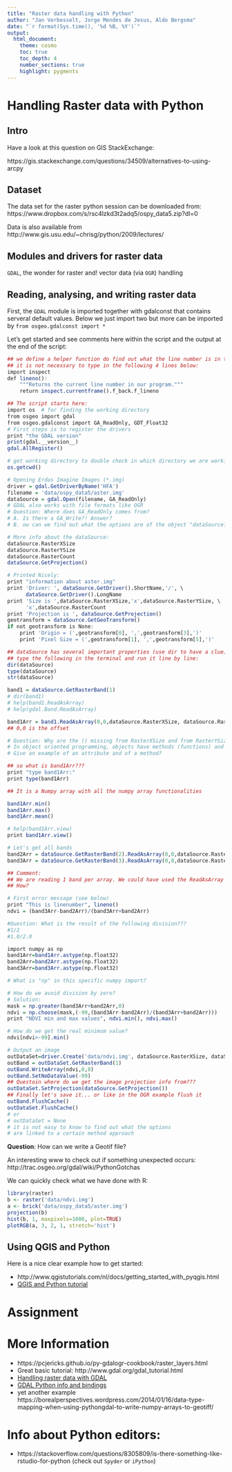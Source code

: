 ```yaml
---
title: "Raster data handling with Python"
author: "Jan Verbesselt, Jorge Mendes de Jesus, Aldo Bergsma"
date: "`r format(Sys.time(), '%d %B, %Y')`"
output:
  html_document:
    theme: cosmo
    toc: true
    toc_depth: 4
    number_sections: true
    highlight: pygments
---
```


# Handling Raster data with Python

## Intro

Have a look at this question on GIS StackExchange:

https://gis.stackexchange.com/questions/34509/alternatives-to-using-arcpy

## Dataset

The data set for the raster python session can be downloaded from:
https://www.dropbox.com/s/rsc4lzkd3t2adq5/ospy_data5.zip?dl=0

Data is also available from http://www.gis.usu.edu/~chrisg/python/2009/lectures/

## Modules and drivers for raster data

`GDAL`, the wonder for raster and! vector data (via `OGR`) handling

## Reading, analysing, and writing raster data

First, the `GDAL` module is imported together with gdalconst that contains serveral default values.
Below we just import two but more can be imported by `from osgeo.gdalconst import *`

Let's get started and see comments here within the script and the output at the end of the script:

```r
## we define a helper function do find out what the line number is in the code
## it is not necessary to type in the following 4 lines below:
import inspect
def lineno():
    """Returns the current line number in our program."""
    return inspect.currentframe().f_back.f_lineno

## The script starts here:
import os  # for finding the working directory
from osgeo import gdal
from osgeo.gdalconst import GA_ReadOnly, GDT_Float32
# First steps is to register the drivers
print "the GDAL version"
print(gdal.__version__)
gdal.AllRegister()

# get working directory to double check in which directory we are working
os.getcwd()

# Opening Erdas Imagine Images (*.img)
driver = gdal.GetDriverByName('HFA')
filename = 'data/ospy_data5/aster.img'
dataSource = gdal.Open(filename, GA_ReadOnly)
# GDAL also works with file formats like OGR
# Question: Where does GA_ReadOnly comes from?
# A. Is there a GA_Write?! Answer?
# B. ow can we find out what the options are of the object "dataSource?""

# More info about the dataSource:
dataSource.RasterXSize
dataSource.RasterYSize
dataSource.RasterCount
dataSource.GetProjection()

# Printed Nicely:
print "information about aster.img"
print 'Driver: ', dataSource.GetDriver().ShortName,'/', \
      dataSource.GetDriver().LongName
print 'Size is ',dataSource.RasterXSize,'x',dataSource.RasterYSize, \
      'x',dataSource.RasterCount
print 'Projection is ', dataSource.GetProjection()
geotransform = dataSource.GetGeoTransform()
if not geotransform is None:
    print 'Origin = (',geotransform[0], ',',geotransform[3],')'
    print 'Pixel Size = (',geotransform[1], ',',geotransform[5],')'

## dataSource has several important properties (use dir to have a clue)
## type the following in the terminal and run it line by line:
dir(dataSource)
type(dataSource)
str(dataSource)

band1 = dataSource.GetRasterBand(1)
# dir(band1)
# help(band1.ReadAsArray)
# help(gdal.Band.ReadAsArray)

band1Arr = band1.ReadAsArray(0,0,dataSource.RasterXSize, dataSource.RasterYSize)
## 0,0 is the offset

# Question: Why are the () missing from RasterXSize and from RasterYSize?
# In object oriented programming, objects have methods (functions) and attributes
# Give an example of an attribute and of a method?

## so what is band1Arr???
print "type band1Arr:"
print type(band1Arr)

## It is a Numpy array with all the numpy array functionalities

band1Arr.min()
band1Arr.max()
band1Arr.mean()

# help(band1Arr.view)
print band1Arr.view()

# Let's get all bands
band2Arr = dataSource.GetRasterBand(2).ReadAsArray(0,0,dataSource.RasterXSize, dataSource.RasterYSize)
band3Arr = dataSource.GetRasterBand(3).ReadAsArray(0,0,dataSource.RasterXSize, dataSource.RasterYSize)

## Comment:
## We are reading 1 band per array. We could have used the ReadAsArray at the dataSource level, generating a multidimensional array
## How?

# First error message (see below)
print "This is linenumber", lineno()
ndvi = (band3Arr-band2Arr)/(band3Arr+band2Arr)

#Question: What is the result of the following division???
#1/2
#1.0/2.0

import numpy as np
band1Arr=band1Arr.astype(np.float32)
band2Arr=band2Arr.astype(np.float32)
band3Arr=band3Arr.astype(np.float32)

# What is "np" in this specific numpy import?

# How do we avoid division by zero?
# Solution:
mask = np.greater(band3Arr+band2Arr,0)
ndvi = np.choose(mask,(-99,(band3Arr-band2Arr)/(band3Arr+band2Arr)))
print "NDVI min and max values", ndvi.min(), ndvi.max()

# How do we get the real minimum value?
ndvi[ndvi>-99].min()

# Output an image
outDataSet=driver.Create('data/ndvi.img', dataSource.RasterXSize, dataSource.RasterYSize, 1, GDT_Float32)
outBand = outDataSet.GetRasterBand(1)
outBand.WriteArray(ndvi,0,0)
outBand.SetNoDataValue(-99)
## Questoin where do we get the image projection info from???
outDataSet.SetProjection(dataSource.GetProjection())
## Finally let's save it... or like in the OGR example flush it
outBand.FlushCache()
outDataSet.FlushCache()
# or
# outDataSet = None
# it is not easy to know to find out what the options 
# are linked to a certain method approach
```

**Question**: How can we write a Geotif file?

An interesting www to check out if something unexpected occurs:
http://trac.osgeo.org/gdal/wiki/PythonGotchas


We can quickly check what we have done with R:
```r
library(raster)
b <- raster('data/ndvi.img')
a <- brick('data/ospy_data5/aster.img')
projection(b)
hist(b, 1, maxpixels=1000, plot=TRUE)
plotRGB(a, 3, 2, 1, stretch='hist')
```

## Using QGIS and Python

Here is a nice clear example how to get started:

* http://www.qgistutorials.com/nl/docs/getting_started_with_pyqgis.html
* [QGIS and Python tutorial](http://www.qgisworkshop.org/html/workshop/python_in_qgis_tutorial2.html)

# Assignment

# More Information

- https://pcjericks.github.io/py-gdalogr-cookbook/raster_layers.html
- Great basic tutorial: http://www.gdal.org/gdal_tutorial.html
- [Handling raster data with GDAL](http://www.gis.usu.edu/~chrisg/python/2009/)
- [GDAL Python info and bindings](http://gdal.org/python/osgeo.gdal_array-module.html#BandReadAsArray)
- yet another example https://borealperspectives.wordpress.com/2014/01/16/data-type-mapping-when-using-pythongdal-to-write-numpy-arrays-to-geotiff/

# Info about Python editors:
- https://stackoverflow.com/questions/8305809/is-there-something-like-rstudio-for-python (check out `Spyder` or `iPython`)
